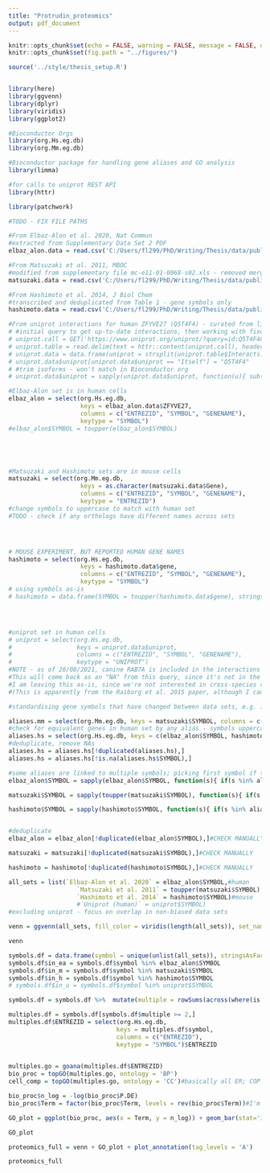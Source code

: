 ```yaml
---
title: "Protrudin_proteomics"
output: pdf_document
---
```


```r
knitr::opts_chunk$set(echo = FALSE, warning = FALSE, message = FALSE, dev = 'png')
knitr::opts_chunk$set(fig.path = "../figures/")

source('../style/thesis_setup.R')


library(here)
library(ggvenn)
library(dplyr)
library(viridis)
library(ggplot2)

#Bioconductor Orgs
library(org.Hs.eg.db)
library(org.Mm.eg.db)

#Bioconductor package for handling gene aliases and GO analysis
library(limma)

#for calls to uniprot REST API
library(httr)

library(patchwork)
```


```r
#TODO - FIX FILE PATHS

#From Elbaz-Alon et al. 2020, Nat Commun
#extracted from Supplementary Data Set 2 PDF
elbaz_alon.data = read.csv('C:/Users/fl299/PhD/Writing/Thesis/data/published_data_sets/Elbaz-Alon_2020_protrudin_interactions.csv', stringsAsFactors = F)

#From Matsuzaki et al. 2011, MBOC
#modified from supplementary file mc-e11-01-0068-s02.xls - removed merged cells, etc.
matsuzaki.data = read.csv('C:/Users/fl299/PhD/Writing/Thesis/data/published_data_sets/Matsuzaki_2011_protrudin_interactions.csv', stringsAsFactors = F)

#From Hashimoto et al. 2014, J Biol Chem
#transcribed and deduplicated from Table 1 - gene symbols only
hashimoto.data = read.csv('C:/Users/fl299/PhD/Writing/Thesis/data/published_data_sets/Hashimoto_2014_protrudin_interactions.csv', stringsAsFactors = F)

#From uniprot interactions for human ZFYVE27 (Q5T4F4) - curated from literature
# #initial query to get up-to-date interactions, then working with fixed CSV to avoid unexpected changes
# uniprot.call = GET('https://www.uniprot.org/uniprot/?query=id:Q5T4F4&columns=id,genes,organism,interactor&format=tab')
# uniprot.table = read.delim(text = httr::content(uniprot.call), header = TRUE, stringsAsFactors = FALSE)
# uniprot.data = data.frame(uniprot = strsplit(uniprot.table$Interacts.with, split = "; ")[[1]], stringsAsFactors = F)
# uniprot.data$uniprot[uniprot.data$uniprot == "Itself"] = "Q5T4F4"
# #trim isoforms - won't match in Bioconductor org
# uniprot.data$uniprot = sapply(uniprot.data$uniprot, function(u){ sub("-\\d+$", "", u) })
```

```r

#Elbaz-Alon set is in human cells
elbaz_alon = select(org.Hs.eg.db,
                    keys = elbaz_alon.data$ZFYVE27,
                    columns = c("ENTREZID", "SYMBOL", "GENENAME"),
                    keytype = "SYMBOL")
#elbaz_alon$SYMBOL = toupper(elbaz_alon$SYMBOL)





#Matsuzaki and Hashimoto sets are in mouse cells
matsuzaki = select(org.Mm.eg.db,
                    keys = as.character(matsuzaki.data$Gene),
                    columns = c("ENTREZID", "SYMBOL", "GENENAME"),
                    keytype = "ENTREZID")
#change symbols to uppercase to match with human set
#TODO - check if any orthologs have different names across sets




# MOUSE EXPERIMENT, BUT REPORTED HUMAN GENE NAMES
hashimoto = select(org.Hs.eg.db,
                    keys = hashimoto.data$gene,
                    columns = c("ENTREZID", "SYMBOL", "GENENAME"),
                    keytype = "SYMBOL")
# using symbols as-is
# hashimoto = data.frame(SYMBOL = toupper(hashimoto.data$gene), stringsAsFactors = F)




#uniprot set in human cells
# uniprot = select(org.Hs.eg.db,
#                  keys = uniprot.data$uniprot,
#                  columns = c("ENTREZID", "SYMBOL", "GENENAME"),
#                  keytype = "UNIPROT")
#NOTE - as of 26/08/2021, canine RAB7A is included in the interactions list for human protrudin
#This will come back as an "NA" from this query, since it's not in the human data set
#I am leaving this as-is, since we're not interested in cross-species reactivity
#(This is apparently from the Raiborg et al. 2015 paper, although I can't find any mention in the paper or supplements of using canine RAB7, so it might be a mistake.)

```


```r
#standardising gene symbols that have changed between data sets, e.g. in response to Excel issues (SEPT2 -> SEPTIN2, etc.), as well as attempting to standardise gene names between mouse and human sets

aliases.mm = select(org.Mm.eg.db, keys = matsuzaki$SYMBOL, columns = c("SYMBOL", "GENENAME", "ALIAS"), keytype = "SYMBOL")
#check for equivalent genes in human set by any alias - symbols uppercase in human db
aliases.hs = select(org.Hs.eg.db, keys = c(elbaz_alon$SYMBOL, hashimoto$SYMBOL, toupper(aliases.mm$ALIAS)), columns = c("SYMBOL", "GENENAME", "ALIAS"), keytype = "ALIAS")
#deduplicate, remove NAs
aliases.hs = aliases.hs[!duplicated(aliases.hs),]
aliases.hs = aliases.hs[!is.na(aliases.hs$SYMBOL),]

#some aliases are linked to multiple symbols; picking first symbol if this is the case
elbaz_alon$SYMBOL = sapply(elbaz_alon$SYMBOL, function(s){ if(s %in% aliases.hs$ALIAS){return(aliases.hs[aliases.hs$ALIAS == s, "SYMBOL"][1])} else{return(s)} })

matsuzaki$SYMBOL = sapply(toupper(matsuzaki$SYMBOL), function(s){ if(s %in% aliases.hs$ALIAS){return(aliases.hs[aliases.hs$ALIAS == s, "SYMBOL"][1])} else{return(s)} })#CHECK

hashimoto$SYMBOL = sapply(hashimoto$SYMBOL, function(s){ if(s %in% aliases.hs$ALIAS){return(aliases.hs[aliases.hs$ALIAS == s, "SYMBOL"][1])} else{return(s)} })


#deduplicate
elbaz_alon = elbaz_alon[!duplicated(elbaz_alon$SYMBOL),]#CHECK MANUALLY

matsuzaki = matsuzaki[!duplicated(matsuzaki$SYMBOL),]#CHECK MANUALLY

hashimoto = hashimoto[!duplicated(hashimoto$SYMBOL),]#CHECK MANUALLY

```


```r

all_sets = list(`Elbaz-Alon et al. 2020` = elbaz_alon$SYMBOL,#human
                   `Matsuzaki et al. 2011` = toupper(matsuzaki$SYMBOL),#mouse
                   `Hashimoto et al. 2014` = hashimoto$SYMBOL)#mouse
                   #`Uniprot (human)` = uniprot$SYMBOL)
#excluding uniprot - focus on overlap in non-biased data sets

```




```r

venn = ggvenn(all_sets, fill_color = viridis(length(all_sets)), set_name_size = 3, text_size = 6.5, show_percentage = FALSE) + report_blank

venn
```



```r
symbols.df = data.frame(symbol = unique(unlist(all_sets)), stringsAsFactors = F)
symbols.df$in_ea = symbols.df$symbol %in% elbaz_alon$SYMBOL
symbols.df$in_m = symbols.df$symbol %in% matsuzaki$SYMBOL
symbols.df$in_h = symbols.df$symbol %in% hashimoto$SYMBOL
# symbols.df$in_u = symbols.df$symbol %in% uniprot$SYMBOL

symbols.df = symbols.df %>%  mutate(multiple = rowSums(across(where(is.logical))))

multiples.df = symbols.df[symbols.df$multiple >= 2,]
multiples.df$ENTREZID = select(org.Hs.eg.db,
                              keys = multiples.df$symbol,
                              columns = c("ENTREZID"),
                              keytype = "SYMBOL")$ENTREZID
  
```


```r

multiples.go = goana(multiples.df$ENTREZID)
bio_proc = topGO(multiples.go, ontology = 'BP')
cell_comp = topGO(multiples.go, ontology = 'CC')#basically all ER; COP vesicles show up at end

bio_proc$n_log = -log(bio_proc$P.DE)
bio_proc$Term = factor(bio_proc$Term, levels = rev(bio_proc$Term))#I'm not 100% sure why this works but it does

```

```r

GO_plot = ggplot(bio_proc, aes(x = Term, y = n_log)) + geom_bar(stat='identity', fill = viridis(1)) + coord_flip() + labs(x = '', y = expression(-log[10] ~ "(p-value)"), title = "GO Biological Process") + report_theme + theme(plot.title = element_text(hjust = 0.75), plot.title.position = "plot") 

GO_plot
```

```r
proteomics_full = venn + GO_plot + plot_annotation(tag_levels = 'A')

proteomics_full
```